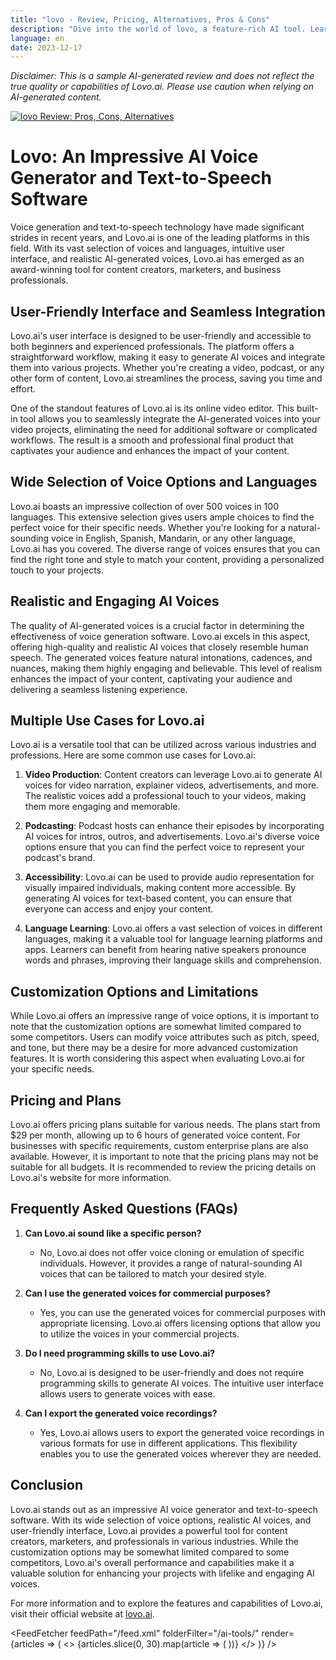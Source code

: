 ```yaml
---
title: "lovo - Review, Pricing, Alternatives, Pros & Cons"
description: "Dive into the world of lovo, a feature-rich AI tool. Learn about its features, pricing, and how it's making an impact. Don't miss out!"
language: en
date: 2023-12-17
---
```

        
*Disclaimer: This is a sample AI-generated review and does not reflect the true quality or capabilities of Lovo.ai. Please use caution when relying on AI-generated content.*


<BlogHeader />


[![lovo Review: Pros, Cons, Alternatives](/ai-tools/lovo.png)](https://lovo.ai/)



# Lovo: An Impressive AI Voice Generator and Text-to-Speech Software

Voice generation and text-to-speech technology have made significant strides in recent years, and Lovo.ai is one of the leading platforms in this field. With its vast selection of voices and languages, intuitive user interface, and realistic AI-generated voices, Lovo.ai has emerged as an award-winning tool for content creators, marketers, and business professionals.

## User-Friendly Interface and Seamless Integration

Lovo.ai's user interface is designed to be user-friendly and accessible to both beginners and experienced professionals. The platform offers a straightforward workflow, making it easy to generate AI voices and integrate them into various projects. Whether you're creating a video, podcast, or any other form of content, Lovo.ai streamlines the process, saving you time and effort.

One of the standout features of Lovo.ai is its online video editor. This built-in tool allows you to seamlessly integrate the AI-generated voices into your video projects, eliminating the need for additional software or complicated workflows. The result is a smooth and professional final product that captivates your audience and enhances the impact of your content.

## Wide Selection of Voice Options and Languages

Lovo.ai boasts an impressive collection of over 500 voices in 100 languages. This extensive selection gives users ample choices to find the perfect voice for their specific needs. Whether you're looking for a natural-sounding voice in English, Spanish, Mandarin, or any other language, Lovo.ai has you covered. The diverse range of voices ensures that you can find the right tone and style to match your content, providing a personalized touch to your projects.

## Realistic and Engaging AI Voices

The quality of AI-generated voices is a crucial factor in determining the effectiveness of voice generation software. Lovo.ai excels in this aspect, offering high-quality and realistic AI voices that closely resemble human speech. The generated voices feature natural intonations, cadences, and nuances, making them highly engaging and believable. This level of realism enhances the impact of your content, captivating your audience and delivering a seamless listening experience.

## Multiple Use Cases for Lovo.ai

Lovo.ai is a versatile tool that can be utilized across various industries and professions. Here are some common use cases for Lovo.ai:

1. **Video Production**: Content creators can leverage Lovo.ai to generate AI voices for video narration, explainer videos, advertisements, and more. The realistic voices add a professional touch to your videos, making them more engaging and memorable.

2. **Podcasting**: Podcast hosts can enhance their episodes by incorporating AI voices for intros, outros, and advertisements. Lovo.ai's diverse voice options ensure that you can find the perfect voice to represent your podcast's brand.

3. **Accessibility**: Lovo.ai can be used to provide audio representation for visually impaired individuals, making content more accessible. By generating AI voices for text-based content, you can ensure that everyone can access and enjoy your content.

4. **Language Learning**: Lovo.ai offers a vast selection of voices in different languages, making it a valuable tool for language learning platforms and apps. Learners can benefit from hearing native speakers pronounce words and phrases, improving their language skills and comprehension.

## Customization Options and Limitations

While Lovo.ai offers an impressive range of voice options, it is important to note that the customization options are somewhat limited compared to some competitors. Users can modify voice attributes such as pitch, speed, and tone, but there may be a desire for more advanced customization features. It is worth considering this aspect when evaluating Lovo.ai for your specific needs.

## Pricing and Plans

Lovo.ai offers pricing plans suitable for various needs. The plans start from $29 per month, allowing up to 6 hours of generated voice content. For businesses with specific requirements, custom enterprise plans are also available. However, it is important to note that the pricing plans may not be suitable for all budgets. It is recommended to review the pricing details on Lovo.ai's website for more information.

## Frequently Asked Questions (FAQs)

1. **Can Lovo.ai sound like a specific person?**
    - No, Lovo.ai does not offer voice cloning or emulation of specific individuals. However, it provides a range of natural-sounding AI voices that can be tailored to match your desired style.

2. **Can I use the generated voices for commercial purposes?**
    - Yes, you can use the generated voices for commercial purposes with appropriate licensing. Lovo.ai offers licensing options that allow you to utilize the voices in your commercial projects.

3. **Do I need programming skills to use Lovo.ai?**
    - No, Lovo.ai is designed to be user-friendly and does not require programming skills to generate AI voices. The intuitive user interface allows users to generate voices with ease.

4. **Can I export the generated voice recordings?**
    - Yes, Lovo.ai allows users to export the generated voice recordings in various formats for use in different applications. This flexibility enables you to use the generated voices wherever they are needed.

## Conclusion

Lovo.ai stands out as an impressive AI voice generator and text-to-speech software. With its wide selection of voice options, realistic AI voices, and user-friendly interface, Lovo.ai provides a powerful tool for content creators, marketers, and professionals in various industries. While the customization options may be somewhat limited compared to some competitors, Lovo.ai's overall performance and capabilities make it a valuable solution for enhancing your projects with lifelike and engaging AI voices.

For more information and to explore the features and capabilities of Lovo.ai, visit their official website at [lovo.ai](https://lovo.ai/).


<AdComponent />


<FeedFetcher feedPath="/feed.xml" folderFilter="/ai-tools/" render={articles => (
    <>
        <Cards>
            {articles.slice(0, 30).map(article => (
                <Card key={article.link} title={article.title} href={article.link} />
            ))}
        </Cards>
    </>
)} />

